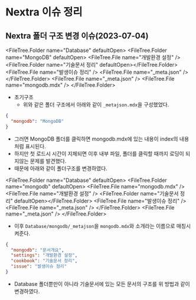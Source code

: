 
# Nextra 이슈 정리

## Nextra 폴더 구조 변경 이슈(2023-07-04)

<FileTree.Folder name="Database" defaultOpen>
  <FileTree.Folder name="MongoDB" defaultOpen>
    <FileTree.File name="개발환경 설정" />
    <FileTree.Folder name="기술문서 정리" defaultOpen></FileTree.Folder>
    <FileTree.File name="발생이슈 정리" />
    <FileTree.File name="_meta.json" />
  </FileTree.Folder>
  <FileTree.File name="_meta.json" />
  <FileTree.File name="mongodb.mdx" />
</FileTree.Folder>

- 초기구조
  - 위와 같은 폴더 구조에서 아래와 같이 `_metajson.mdx`을 구성했었다.

```json filename="Database/_metajson"
{
  "mongodb": "MongoDB"
}
```

- 그러면 MongoDB 폴더를 클릭하면 mongodb.mdx에 있는 내용이 index의 내용처럼 표시된다.
- 하지만 첫 로드시 시간이 지체되면 이후 내부 파일, 폴더를 클릭할 때까지 로딩이 되지않는 문제를 발견했다.
- 때문에 아래와 같이 폴더구조를 변경하였다.

<FileTree.Folder name="Database" defaultOpen>
  <FileTree.Folder name="mongodb" defaultOpen>
    <FileTree.File name="mongodb.mdx" />
    <FileTree.File name="개발환경 설정" />
    <FileTree.Folder name="기술문서 정리" defaultOpen></FileTree.Folder>
    <FileTree.File name="발생이슈 정리" />
    <FileTree.File name="_meta.json" />
  </FileTree.Folder>
  <FileTree.File name="_meta.json" />
</FileTree.Folder>

- 이후 `Database/mongodb/_metajson`을 `mongodb.mdx`와 소개라는 이름으로 매칭시켜준다.

```json filename="Database/_metajson"
{
  "mongodb": "문서개요",
  "settings": "개발환경 설정",
  "cookbook": "기술문서 정리",
  "issue": "발생이슈 정리"
}
```

- Database 폴더뿐만이 아니라 기술문서에 있는 모든 문서의 구조를 위 방법과 같이 변경하였다.
